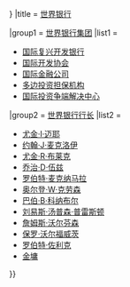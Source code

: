 {{Navbox
|name = 世界银行
|bodyclass = hlist
|state = {{{state|{{{1|autocollapse}}}}}}
|title = [[世界银行]]

|group1 = [[世界银行集团]]
|list1 =
* [[国际复兴开发银行]]
* [[国际开发协会]]
* [[国际金融公司]]
* [[多边投资担保机构]]
* [[国际投资争端解决中心]]

|group2 = [[世界银行行长]]
|list2 =
* [[尤金·I·迈耶]]
* [[约翰·J·麦克洛伊]]
* [[尤金·R·布莱克]]
* [[乔治·D·伍兹]]
* [[罗伯特·麦克纳马拉]]
* [[奥尔登·W·克劳森]]
* [[巴伯·B·科纳布尔]]
* [[刘易斯·汤普森·普雷斯顿]]
* [[詹姆斯·沃尔芬森]]
* [[保罗·沃尔福威茨]]
* [[罗伯特·佐利克]]
* [[金墉]]
}}<noinclude>
{{Collapsible option}}
[[Category:世界银行| ]]
</noinclude>